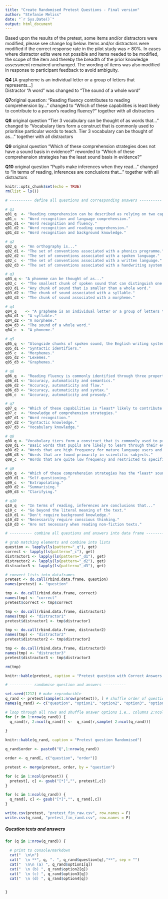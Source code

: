 ```yaml
---
title: "Create Randomised Pretest Questions - Final version"
author: "Stefanie Meliss"
date: "`r Sys.Date()`"
output: html_document
---
```



Based upon the results of the pretest, some items and/or distractors were modified, please see change log below. Items and/or distractors were modified if the correct response rate in the pilot study was ≥ 80%. In cases where distractor edits were not possible and items needed to be modified, the scope of the item and thereby the breadth of the prior knowledge assessment remained unchanged. The wording of items was also modified in response to participant feedback to avoid ambiguity.  
  
**Q4** [A grapheme is an individual letter or a group of letters that represents…]  
Distractor "A word" was changed to "The sound of a whole word"  
  
**Q7**original question: "Reading fluency contributes to reading comprehension by… " changed to "Which of these capabilities is least likely to contribute to a person’s reading fluency?" together with all distractors  
  
**Q8** original question "Tier 3 vocabulary can be thought of as words that…" changed to "Vocabulary tiers form a construct that is commonly used to prioritise particular words to teach. Tier 3 vocabulary can be thought of as…" together with all distractors  
  
**Q9** original question "Which of these comprehension strategies does not have a sound basis in evidence?" reworded to "Which of these comprehension strategies has the least sound basis in evidence?"  
  
**Q10** original question "Pupils make inferences when they read…" changed to "In terms of reading, inferences are conclusions that…" together with all distractors  
  
```r
knitr::opts_chunk$set(echo = TRUE)
rm(list = ls())
```

```r
# ---------- define all questions and corresponding answers ----------

# q1
q01_q  <- "Reading comprehension can be described as relying on two capacities: the ability to recognise words and build meaning from words. These are generally described as..."
q01_c  <- "Word recognition and language comprehension."
q01_d1 <- "Word recognition and fluency." 
q01_d2 <- "Word recognition and reading comprehension." 
q01_d3 <- "Word recognition and background knowledge."  

# q2
q02_q  <- "An orthography is..." 
q02_d1 <- "The set of conventions associated with a phonics programme." 
q02_d2 <- "The set of conventions associated with a spoken language." 
q02_c  <- "The set of conventions associated with a written language." 
q02_d3 <- "The set of conventions associated with a handwriting system."

# q3
q03_q <- "A phoneme can be thought of as..." 
q03_c  <- "The smallest chunk of spoken sound that can distinguish one word from another."
q03_d1 <- "Any chunk of sound that is smaller than a whole word."
q03_d2 <- "The chunk of sound associated with a syllable."
q03_d3 <- "The chunk of sound associated with a morpheme." 

# q4
q04_q    <- "A grapheme is an individual letter or a group of letters that represents... "
q04_d1 <- "A syllable."
q04_d2 <- "A morpheme." 
q04_d3 <- "The sound of a whole word."
q04_c  <- "A phoneme." 

# q5
q05_q  <- "Alongside chunks of spoken sound, the English writing system represents the smallest chunks within words that are associated with meaning called..."
q05_d1 <- "Syntactic identifiers."
q05_c  <- "Morphemes."
q05_d2 <- "Lexemes."
q05_d3 <- "Graphemes."

# q6
q06_q  <- "Reading fluency is commonly identified through three properties of oral reading called..." 
q06_d1 <- "Accuracy, automaticity and semantics." 
q06_d2 <- "Accuracy, automaticity and flow."
q06_d3 <- "Accuracy, automaticity and syntax."
q06_c  <- "Accuracy, automaticity and prosody."

# q7
q07_q  <- "Which of these capabilities is *least* likely to contribute to a person's reading fluency?" 
q07_c  <- "Knowledge of comprehension strategies." 
q07_d1 <- "Word recognition."
q07_d2 <- "Syntactic knowledge."
q07_d3 <- "Vocabulary knowledge."

# q8
q08_q <- "Vocabulary tiers form a construct that is commonly used to prioritise particular words to teach. Tier 3 vocabulary can be thought of as…"
q08_d1 <- "Basic words that pupils are likely to learn through their everyday interactions."
q08_d2 <- "Words that are high frequency for mature language users and are found across a variety of domains."
q08_d3 <- "Words that are found primarily in scientific subjects."
q08_c  <- "Words that are quite low frequency and restricted to specific domains."

# q9
q09_q  <- "Which of these comprehension strategies has the *least* sound basis in evidence?"
q09_d1 <- "Self-questioning."
q09_c  <- "Extrapolating."
q09_d2 <- "Summarising."
q09_d3 <- "Clarifying."

# q10
q10_q  <- "In terms of reading, inferences are conclusions that..." 
q10_c  <- "Go beyond the literal meaning of the text."
q10_d1 <- "Don't require background knowledge." 
q10_d2 <- "Necessarily require conscious thinking." 
q10_d3 <- "Are not necessary when reading non-fiction texts."

# ---------- combine all questions and answers into data frame ----------

# grab matching elements and combine into lists
question <- lapply(ls(pattern="_q"), get)
correct <- lapply(ls(pattern="_c"), get)
distractor1 <- lapply(ls(pattern="_d1"), get)
distractor2 <- lapply(ls(pattern="_d2"), get)
distractor3 <- lapply(ls(pattern="_d3"), get)

# convert lists into dataframes
pretest <- do.call(rbind.data.frame, question)
names(pretest) <- "question"

tmp <- do.call(rbind.data.frame, correct)
names(tmp) <- "correct"
pretest$correct <- tmp$correct

tmp <- do.call(rbind.data.frame, distractor1)
names(tmp) <- "distractor1"
pretest$distractor1 <- tmp$distractor1

tmp <- do.call(rbind.data.frame, distractor2)
names(tmp) <- "distractor2"
pretest$distractor2 <- tmp$distractor2

tmp <- do.call(rbind.data.frame, distractor3)
names(tmp) <- "distractor3"
pretest$distractor3 <- tmp$distractor3

rm(tmp)
```


```r
knitr::kable(pretest, caption = "Pretest question with Correct Answers and Distractors")
```

```r
# ---------- randomise question and answers ----------

set.seed(1212) # make reproducible
q_rand <- pretest[sample(1:nrow(pretest)), ] # shuffle order of question
names(q_rand) <- c("question", "option1", "option2", "option3", "option4") # rename cols

# loop through all rows and shuffle answer options i.e., columns 2:ncol()
for (r in 1:nrow(q_rand)) {
  q_rand[r, 2:ncol(q_rand)] <-  q_rand[r,sample( 2:ncol(q_rand))]
  
}
```


```r
knitr::kable(q_rand, caption = "Pretest question Randomised")
```

```r
q_rand$order <- paste0("Q",1:nrow(q_rand))

order <- q_rand[, c("question", "order")]

pretest <- merge(pretest, order, by = "question")

for (c in 1:ncol(pretest)) {
  pretest[, c] <- gsub("[*]","", pretest[,c])
}

for (c in 1:ncol(q_rand)) {
  q_rand[, c] <- gsub("[*]","", q_rand[,c])
}

write.csv(pretest, "pretest_fin_raw.csv", row.names = F)
write.csv(q_rand, "pretest_fin_rand.csv", row.names = F)
```

##### Question texts and answers

```r
for (q in 1:nrow(q_rand)) {
  
  # print to console/markdown
  cat("  \n\n")
  cat("  \n **", q, ". ", q_rand$question[q],"**", sep = "")
  cat("  \n\n (a) ", q_rand$option1[q])
  cat("  \n (b) ", q_rand$option2[q])
  cat("  \n (c) ", q_rand$option3[q])
  cat("  \n (d) ", q_rand$option4[q])
  

}
```

